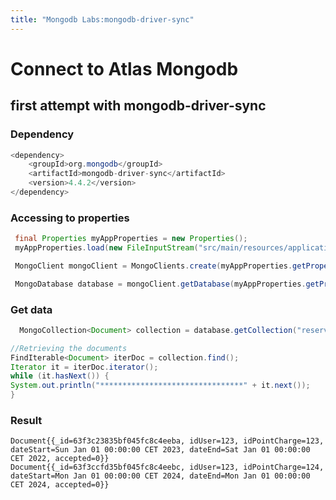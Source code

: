 ```yaml
---
title: "Mongodb Labs:mongodb-driver-sync"
---
```


# Connect to Atlas Mongodb


## first attempt with mongodb-driver-sync

### Dependency

```java
<dependency>
    <groupId>org.mongodb</groupId>
    <artifactId>mongodb-driver-sync</artifactId>
    <version>4.4.2</version>
</dependency>
```

### Accessing to properties

```java
 final Properties myAppProperties = new Properties();
 myAppProperties.load(new FileInputStream("src/main/resources/application.properties"));

 MongoClient mongoClient = MongoClients.create(myAppProperties.getProperty("app.uri"))

 MongoDatabase database = mongoClient.getDatabase(myAppProperties.getProperty("app.database"));

```

### Get data

```java
  MongoCollection<Document> collection = database.getCollection("reserve");

//Retrieving the documents
FindIterable<Document> iterDoc = collection.find();
Iterator it = iterDoc.iterator();
while (it.hasNext()) {
System.out.println("********************************" + it.next());
}
```

### Result
```
Document{{_id=63f3c23835bf045fc8c4eeba, idUser=123, idPointCharge=123, dateStart=Sun Jan 01 00:00:00 CET 2023, dateEnd=Sat Jan 01 00:00:00 CET 2022, accepted=0}}
Document{{_id=63f3ccfd35bf045fc8c4eebc, idUser=123, idPointCharge=124, dateStart=Mon Jan 01 00:00:00 CET 2024, dateEnd=Mon Jan 01 00:00:00 CET 2024, accepted=0}}
```



